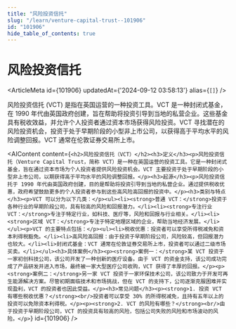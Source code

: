 ```yaml
---
title: "风险投资信托"
slug: "/learn/venture-capital-trust--101906"
id: "101906"
hide_table_of_contents: true
---
```



# 风险投资信托

<ArticleMeta id={101906} updatedAt={'2024-09-12 03:58:13'} alias={`[]`} />
<div className='border-solid border-b border-t-0 my-4 border-[var(--ifm-color-gray-300)]' />

风险投资信托 (VCT) 是指在英国运营的一种投资工具。VCT 是一种封闭式基金，在 1990 年代由英国政府创建，旨在帮助将投资引导到当地的私营企业。这些基金具有税收效益，并允许个人投资者通过资本市场获得风险投资。VCT 寻找潜在的风险投资机会，投资于处于早期阶段的小型非上市公司，以获得高于平均水平的风险调整回报。VCT 通常在伦敦证券交易所上市。

<AIContent content={`<h2>风险投资信托（VCT）</h2><h3>定义</h3><p>风险投资信托（Venture Capital Trust，简称 VCT）是一种在英国运营的投资工具。它是一种封闭式基金，旨在通过资本市场为个人投资者提供风险投资机会。VCT 主要投资于处于早期阶段的小型非上市公司，以期获得高于平均水平的风险调整回报。</p><h3>起源</h3><p>风险投资信托于 1990 年代由英国政府创建，目的是帮助将投资引导到当地的私营企业。通过提供税收优惠，政府希望鼓励更多的个人投资者参与到这些高风险高回报的投资中。</p><h3>类别与特点</h3><p>VCT 可以分为以下几类：</p><ul><li><strong>普通 VCT：</strong>投资于各种行业的早期阶段公司，具有较高的风险和回报潜力。</li><li><strong>专注行业 VCT：</strong>专注于特定行业，如科技、医疗等，风险和回报与行业相关。</li><li><strong>区域 VCT：</strong>专注于特定地理区域的企业，帮助当地经济发展。</li></ul><p>VCT 的主要特点包括：</p><ul><li>税收优惠：投资者可以享受所得税减免和资本利得税豁免。</li><li>高风险高回报：由于投资于早期阶段公司，风险较高，但回报潜力也较大。</li><li>封闭式基金：VCT 通常在伦敦证券交易所上市，投资者可以通过二级市场买卖。</li></ul><h3>具体案例</h3><p><strong>案例一：</strong>某 VCT 投资于一家初创科技公司，该公司开发了一种创新的医疗设备。由于 VCT 的资金支持，该公司成功完成了产品研发并进入市场，最终被一家大型医疗公司收购，VCT 获得了丰厚的回报。</p><p><strong>案例二：</strong>另一家 VCT 投资于一家环保技术公司，该公司致力于开发可再生能源解决方案。尽管初期面临技术和市场挑战，但在 VCT 的支持下，公司逐渐克服困难并实现盈利，VCT 的投资者也因此受益。</p><h3>常见问题</h3><p><strong>1. 投资 VCT 有哪些税收优惠？</strong><br/>投资者可以享受 30% 的所得税减免，且持有五年以上的投资可以免除资本利得税。</p><p><strong>2. VCT 的风险有哪些？</strong><br/>由于投资于早期阶段公司，VCT 的投资具有较高的风险，包括公司失败的风险和市场波动的风险。</p>`} id={101906} />
